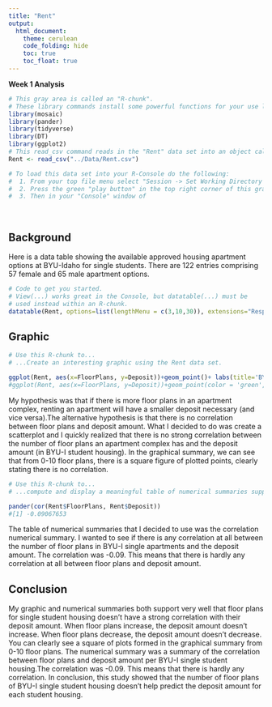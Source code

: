 ```yaml
---
title: "Rent"
output: 
  html_document:
    theme: cerulean
    code_folding: hide
    toc: true
    toc_float: true
---
```


<!-- Welcome to the first Analysis for Math 325! 
The goal of this first assignment is to have you produce a graphical summary and a numerical summary of the "Rent" data set. The fun part is that you get to decide what type of graph and what type of numerical summary to create! You will need to read through the "green text" instructions of this document to find the places where you are supposed to enter R-code in order to complete the assignment. -->


**Week 1 Analysis**

```r
# This gray area is called an "R-chunk". 
# These library commands install some powerful functions for your use later on.
library(mosaic)
library(pander)
library(tidyverse)
library(DT) 
library(ggplot2)
# This read_csv command reads in the "Rent" data set into an object called "Rent"
Rent <- read_csv("../Data/Rent.csv")

# To load this data set into your R-Console do the following:
#  1. From your top file menu select "Session -> Set Working Directory -> To Source File Location"
#  2. Press the green "play button" in the top right corner of this gray box (which is called an "R-chunk").
#  3. Then in your "Console" window of 
```

<br />

## Background

Here is a data table showing the available approved housing apartment options at BYU-Idaho for single students. There are 122 entries comprising 57 female and 65 male apartment options.

```r
# Code to get you started. 
# View(...) works great in the Console, but datatable(...) must be
# used instead within an R-chunk.
datatable(Rent, options=list(lengthMenu = c(3,10,30)), extensions="Responsive")
```


## Graphic

<!-- Present an interesting graphic using the Rent data set. Do not create the same graphics that are shown in the [Good Example Analysis](./Analyses/StudentHousing.html), but you can certainly use those graphics as a guide to inspire you on what to do yourself. -->


```r
# Use this R-chunk to...
# ...Create an interesting graphic using the Rent data set.

ggplot(Rent, aes(x=FloorPlans, y=Deposit))+geom_point()+ labs(title='BYU-I Single Student Housing Floor Plans and Deposits Per Apartment Complex')
#ggplot(Rent, aes(x=FloorPlans, y=Deposit))+geom_point(color = 'green', pch = 18)+labs(title='BYU-I Single Student Housing Floor Plans and Deposits Per Apartment Complex')

```


<!-- Write a few statements here that explain your graphic and what it shows. -->

My hypothesis was that if there is more floor plans in an apartment complex, renting an apartment will have a smaller deposit necessary (and vice versa).The alternative hypothesis is that there is no correlation between floor plans and deposit amount. What I decided to do was create a scatterplot and I quickly realized that there is no strong correlation between the number of floor plans an apartment complex has and the deposit amount (in BYU-I student housing). In the graphical summary, we can see that from 0-10 floor plans, there is a square figure of plotted points, clearly stating there is no correlation.




```r
# Use this R-chunk to...
# ...compute and display a meaningful table of numerical summaries supporting your above graphic.

pander(cor(Rent$FloorPlans, Rent$Deposit))
#[1] -0.09067653

```

<!-- Write a few statements here that introduce your table of numerical summaries and what they show. -->

The table of numerical summaries that I decided to use was the correlation numerical summary. I wanted to see if there is any correlation at all between the number of floor plans in BYU-I single apartments and the deposit amount. The correlation was -0.09. This means that there is hardly any correlation at all between floor plans and deposit amount. 


## Conclusion

My graphic and numerical summaries both support very well that floor plans for single student housing doesn't have a strong correlation with their deposit amount. When floor plans increase, the deposit amount doesn't increase. When floor plans decrease, the deposit amount doesn't decrease. You can clearly see a square of plots formed in the graphical summary from 0-10 floor plans. The numerical summary was a summary of the correlation between floor plans and deposit amount per BYU-I single student housing.The correlation was -0.09. This means that there is hardly any correlation. In conclusion, this study showed that the number of floor plans of BYU-I single student housing doesn't help predict the deposit amount for each student housing.



